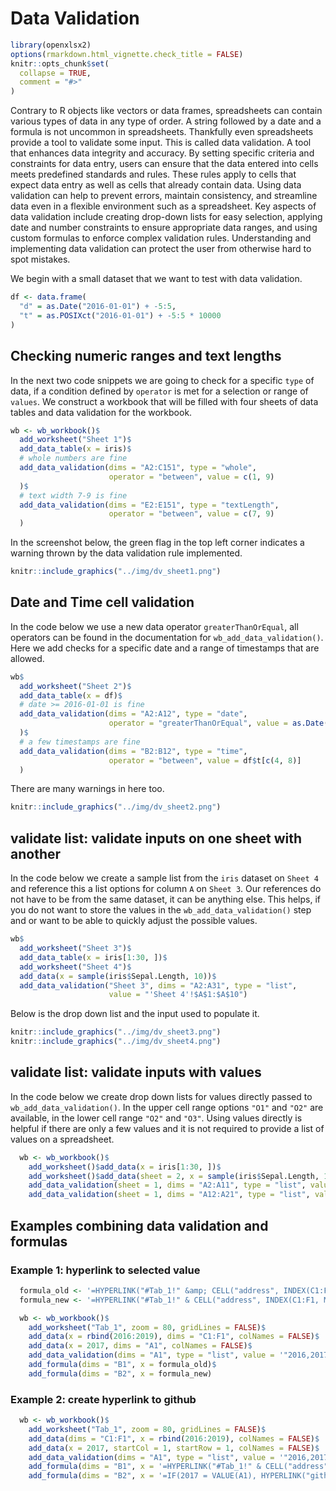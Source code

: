 # Data Validation

```r
library(openxlsx2)
options(rmarkdown.html_vignette.check_title = FALSE)
knitr::opts_chunk$set(
  collapse = TRUE,
  comment = "#>"
)
```

Contrary to R objects like vectors or data frames, spreadsheets can contain various types of data in any type of order. A string followed by a date and a formula is not uncommon in spreadsheets. Thankfully even spreadsheets provide a tool to validate some input. This is called data validation. A tool that enhances data integrity and accuracy. By setting specific criteria and constraints for data entry, users can ensure that the data entered into cells meets predefined standards and rules. These rules apply to cells that expect data entry as well as cells that already contain data. Using data validation can help to prevent errors, maintain consistency, and streamline data even in a flexible environment such as a spreadsheet. Key aspects of data validation include creating drop-down lists for easy selection, applying date and number constraints to ensure appropriate data ranges, and using custom formulas to enforce complex validation rules. Understanding and implementing data validation can protect the user from otherwise hard to spot mistakes.

We begin with a small dataset that we want to test with data validation.

```r
df <- data.frame(
  "d" = as.Date("2016-01-01") + -5:5,
  "t" = as.POSIXct("2016-01-01") + -5:5 * 10000
)
```

## Checking numeric ranges and text lengths

In the next two code snippets we are going to check for a specific `type` of data, if a condition defined by `operator` is met for a selection or range of `values`. We construct a workbook that will be filled with four sheets of data tables and data validation for the workbook.

```r
wb <- wb_workbook()$
  add_worksheet("Sheet 1")$
  add_data_table(x = iris)$
  # whole numbers are fine
  add_data_validation(dims = "A2:C151", type = "whole",
                      operator = "between", value = c(1, 9)
  )$
  # text width 7-9 is fine
  add_data_validation(dims = "E2:E151", type = "textLength",
                      operator = "between", value = c(7, 9)
  )
```

In the screenshot below, the green flag in the top left corner indicates a warning thrown by the data validation rule implemented.

```r
knitr::include_graphics("../img/dv_sheet1.png")
```

## Date and Time cell validation

In the code below we use a new data operator `greaterThanOrEqual`, all operators can be found in the documentation for `wb_add_data_validation()`. Here we add checks for a specific date and a range of timestamps that are allowed.

```r
wb$
  add_worksheet("Sheet 2")$
  add_data_table(x = df)$
  # date >= 2016-01-01 is fine
  add_data_validation(dims = "A2:A12", type = "date",
                      operator = "greaterThanOrEqual", value = as.Date("2016-01-01")
  )$
  # a few timestamps are fine
  add_data_validation(dims = "B2:B12", type = "time",
                      operator = "between", value = df$t[c(4, 8)]
  )

```

There are many warnings in here too.

```r
knitr::include_graphics("../img/dv_sheet2.png")
```

## validate list: validate inputs on one sheet with another

In the code below we create a sample list from the `iris` dataset on `Sheet 4` and reference this a list options for column `A` on `Sheet 3`. Our references do not have to be from the same dataset, it can be anything else. This helps, if you do not want to store the values in the `wb_add_data_validation()` step and or want to be able to quickly adjust the possible values.

```r
wb$
  add_worksheet("Sheet 3")$
  add_data_table(x = iris[1:30, ])$
  add_worksheet("Sheet 4")$
  add_data(x = sample(iris$Sepal.Length, 10))$
  add_data_validation("Sheet 3", dims = "A2:A31", type = "list",
                      value = "'Sheet 4'!$A$1:$A$10")
```

Below is the drop down list and the input used to populate it.

```r
knitr::include_graphics("../img/dv_sheet3.png")
knitr::include_graphics("../img/dv_sheet4.png")
```

## validate list: validate inputs with values

In the code below we create drop down lists for values directly passed to `wb_add_data_validation()`. In the upper cell range options `"O1"` and `"O2"` are available, in the lower cell range `"O2"` and `"O3"`. Using values directly is helpful if there are only a few values and it is not required to provide a list of values on a spreadsheet. 

```r
  wb <- wb_workbook()$
    add_worksheet()$add_data(x = iris[1:30, ])$
    add_worksheet()$add_data(sheet = 2, x = sample(iris$Sepal.Length, 10))$
    add_data_validation(sheet = 1, dims = "A2:A11", type = "list", value = '"O1,O2"')$
    add_data_validation(sheet = 1, dims = "A12:A21", type = "list", value = '"O2,O3"')
```

## Examples combining data validation and formulas

### Example 1: hyperlink to selected value
```r
  formula_old <- '=HYPERLINK("#Tab_1!" &amp; CELL("address", INDEX(C1:F1, MATCH(A1, C1:F1, 0))), "Go to the selected column")'
  formula_new <- '=HYPERLINK("#Tab_1!" & CELL("address", INDEX(C1:F1, MATCH(A1, C1:F1, 0))), "Go to the selected column")'

  wb <- wb_workbook()$
    add_worksheet("Tab_1", zoom = 80, gridLines = FALSE)$
    add_data(x = rbind(2016:2019), dims = "C1:F1", colNames = FALSE)$
    add_data(x = 2017, dims = "A1", colNames = FALSE)$
    add_data_validation(dims = "A1", type = "list", value = '"2016,2017,2018,2019"')$
    add_formula(dims = "B1", x = formula_old)$
    add_formula(dims = "B2", x = formula_new)
```

### Example 2: create hyperlink to github
```r
  wb <- wb_workbook()$
    add_worksheet("Tab_1", zoom = 80, gridLines = FALSE)$
    add_data(dims = "C1:F1", x = rbind(2016:2019), colNames = FALSE)$
    add_data(x = 2017, startCol = 1, startRow = 1, colNames = FALSE)$
    add_data_validation(dims = "A1", type = "list", value = '"2016,2017,2018,2019"')$
    add_formula(dims = "B1", x = '=HYPERLINK("#Tab_1!" & CELL("address", INDEX(C1:F1, MATCH(A1, C1:F1, 0))), "Go to the selected column")')$
    add_formula(dims = "B2", x = '=IF(2017 = VALUE(A1), HYPERLINK("github.com","github.com"), A1)')
```
